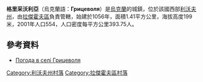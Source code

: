 {{coord|50|12|53|N|24|57|58|E|scale:100000|display=title}}

'''格里采沃利亞'''（烏克蘭語：'''Грицеволя'''）是[[烏克蘭|烏克蘭]]的城鎮，位於該國西部[[利沃夫州|利沃夫州]]，由[[拉傑霍夫區|拉傑霍夫區]]負責管轄，始建於1056年，面積1.41平方公里，海拔高度199米，2001年人口554，人口密度每平方公里393.75人。

==參考資料==
* [http://weather.in.ua/ua/l'vovskaja/5974 Погода в селі Грицеволя]{{Wayback|url=http://weather.in.ua/ua/l%27vovskaja/5974 |date=20111221133850 }}

[[Category:利沃夫州村落|Category:利沃夫州村落]]
[[Category:拉傑霍夫區村落|Category:拉傑霍夫區村落]]


{{Lviv-geo-stub}}